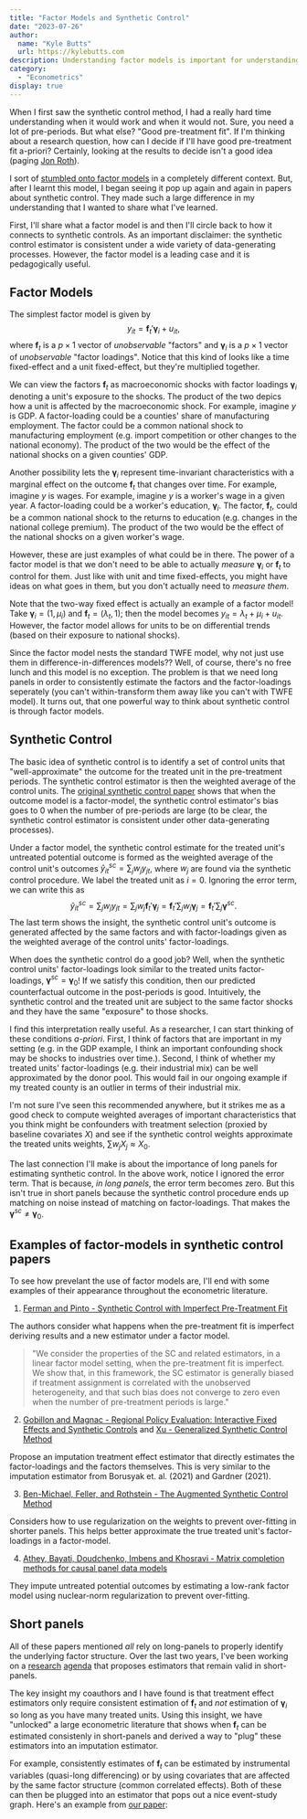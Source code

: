 ```yaml
---
title: "Factor Models and Synthetic Control"
date: "2023-07-26"
author:
  name: "Kyle Butts"
  url: https://kylebutts.com
description: Understanding factor models is important for understanding (advancements in) the synthetic control method.
category: 
  - "Econometrics"
display: true
---
```



When I first saw the synthetic control method, I had a really hard time understanding when it would work and when it would not. Sure, you need a lot of pre-periods. But what else? "Good pre-treatment fit". If I'm thinking about a research question, how can I decide if I'll have good pre-treatment fit a-priori? Certainly, looking at the results to decide isn't a good idea (paging [Jon Roth](https://www.aeaweb.org/articles?id=10.1257/aeri.20210236)). 

I sort of [stumbled onto factor models](https://twitter.com/kylefbutts/status/1412798514451546115?s=20) in a completely different context. But, after I learnt this model, I began seeing it pop up again and again in papers about synthetic control. They made such a large difference in my understanding that I wanted to share what I've learned.

First, I'll share what a factor model is and then I'll circle back to how it connects to synthetic controls. As an important disclaimer: the synthetic control estimator is consistent under a wide variety of data-generating processes. However, the factor model is a leading case and it is pedagogically useful.

## Factor Models

The simplest factor model is given by
$$
\begin{equation}
  y_{it} = \bm{f}_t' \bm{\gamma}_i + u_{it},
\end{equation}
$$
where $\bm f_t$ is a $p \times 1$ vector of *unobservable* "factors" and $\bm \gamma_i$ is a $p \times 1$ vector of *unobservable* "factor loadings". Notice that this kind of looks like a time fixed-effect and a unit fixed-effect, but they're multiplied together. 

We can view the factors $\bm f_t$ as macroeconomic shocks with factor loadings $\bm \gamma_i$ denoting a unit's exposure to the shocks. The product of the two depics how a unit is affected by the macroeconomic shock. For example, imagine $y$ is GDP. A factor-loading could be a counties' share of manufacturing employment. The factor could be a common national shock to manufacturing employment (e.g. import competition or other changes to the national economy). The product of the two would be the effect of the national shocks on a given counties' GDP.

Another possibility lets the $\bm \gamma_i$ represent time-invariant characteristics with a marginal effect on the outcome $\bm f_t$ that changes over time. For example, imagine $y$ is wages. For example, imagine $y$ is a worker's wage in a given year. A factor-loading could be a worker's education, $\bm{\gamma}_i$. The factor, $\bm{f}_t$, could be a common national shock to the returns to education (e.g. changes in the national college premium). The product of the two would be the effect of the national shocks on a given worker's wage.

However, these are just examples of what could be in there. The power of a factor model is that we don't need to be able to actually *measure* $\bm{\gamma}_i$ or $\bm{f}_t$ to control for them. Just like with unit and time fixed-effects, you might have ideas on what goes in them, but you don't actually need to *measure them*. 

Note that the two-way fixed effect is actually an example of a factor model! Take $\bm{\gamma}_i = (1, \mu_i)$ and $\bm{f}_t = (\lambda_t, 1)$; then the model becomes $y_{it} = \lambda_t + \mu_i + u_{it}$. However, the factor model allows for units to be on differential trends (based on their exposure to national shocks). 

Since the factor model nests the standard TWFE model, why not just use them in difference-in-differences models?? Well, of course, there's no free lunch and this model is no exception. The problem is that we need long panels in order to consistently estimate the factors and the factor-loadings seperately (you can't within-transform them away like you can't with TWFE model). It turns out, that one powerful way to think about synthetic control is through factor models.


## Synthetic Control

The basic idea of synthetic control is to identify a set of control units that "well-approximate" the outcome for the treated unit in the pre-treatment periods. The synthetic control estimator is then the weighted average of the control units. The [original synthetic control paper](https://www.tandfonline.com/doi/abs/10.1198/jasa.2009.ap08746) shows that when the outcome model is a factor-model, the synthetic control estimator's bias goes to 0 when the number of pre-periods are large (to be clear, the synthetic control estimator is consistent under other data-generating processes). 

Under a factor model, the synthetic control estimate for the treated unit's untreated potential outcome is formed as the weighted average of the control unit's outcomes $\hat{y}_{it}^{sc} = \sum_j w_j y_{jt}$, where $w_j$ are found via the synthetic control procedure. We label the treated unit as $i = 0$. Ignoring the error term, we can write this as
$$
\hat{y}_{it}^{sc} = \sum_j w_j y_{jt} = \sum_j w_j \bm{f}_t' \bm{\gamma}_j = \bm{f}_t' \sum_j w_j \bm{\gamma}_j = \bm{f}_t' \sum_j \bm{\gamma}^{sc}.
$$
The last term shows the insight, the synthetic control unit's outcome is generated affected by the same factors and with factor-loadings given as the weighted average of the control units' factor-loadings. 

When does the synthetic control do a good job? Well, when the synthetic control units' factor-loadings look similar to the treated units factor-loadings, $\bm{\gamma}^{sc} = \bm{\gamma}_0$! If we satisfy this condition, then our predicted counterfactual outcome in the post-periods is good. Intuitively, the synthetic control and the treated unit are subject to the same factor shocks and they have the same "exposure" to those shocks.

I find this interpretation really useful. As a researcher, I can start thinking of these conditions *a-priori*. First, I think of factors that are important in my setting (e.g. in the GDP example, I think an important confounding shock may be shocks to industries over time.). Second, I think of whether my treated units' factor-loadings (e.g. their industrial mix) can be well approximated by the donor pool. This would fail in our ongoing example if my treated county is an outlier in terms of their industrial mix. 

I'm not sure I've seen this recommended anywhere, but it strikes me as a good check to compute weighted averages of important characteristics that you think might be confounders with treatment selection (proxied by baseline covariates $X$) and see if the synthetic control weights approximate the treated units weights, $\sum w_j X_j \approx X_0$. 

The last connection I'll make is about the importance of long panels for estimating synthetic control. In the above work, notice I ignored the error term. That is because, *in long panels*, the error term becomes zero. But this isn't true in short panels because the synthetic control procedure ends up matching on noise instead of matching on factor-loadings. That makes the $\bm{\gamma}^{sc} \neq \bm{\gamma}_0$. 


## Examples of factor-models in synthetic control papers

To see how prevelant the use of factor models are, I'll end with some examples of their appearance throughout the econometric literature.

1. [Ferman and Pinto - Synthetic Control with Imperfect Pre-Treatment Fit](https://arxiv.org/pdf/1911.08521.pdf)

The authors consider what happens when the pre-treatment fit is imperfect deriving results and a new estimator under a factor model.

> "We consider the properties of the SC and related estimators, in a linear factor model setting, when the pre-treatment fit is imperfect. We show that, in this framework, the SC estimator is generally biased if treatment assignment is correlated with the unobserved heterogeneity, and that such bias does not converge to zero even when the number of pre-treatment periods is large."

2. [Gobillon and Magnac - Regional Policy Evaluation: Interactive Fixed Effects and Synthetic Controls](https://direct.mit.edu/rest/article-abstract/98/3/535/58348/Regional-Policy-Evaluation-Interactive-Fixed) and [Xu - Generalized Synthetic Control Method](https://yiqingxu.org/papers/english/2016_Xu_gsynth/Xu_PA_2017.pdf)

Propose an imputation treatment effect estimator that directly estimates the factor-loadings and the factors themselves. This is very similar to the imputation estimator from Borusyak et. al. (2021) and Gardner (2021).

3. [Ben-Michael, Feller, and Rothstein - The Augmented Synthetic Control Method](https://arxiv.org/pdf/1811.04170.pdf)

Considers how to use regularization on the weights to prevent over-fitting in shorter panels. This helps better approximate the true treated unit's factor-loadings in a factor-model.

4. [Athey, Bayati,  Doudchenko, Imbens and Khosravi - Matrix completion methods for causal panel data models](https://arxiv.org/abs/1710.10251)

They impute untreated potential outcomes by estimating a low-rank factor model using nuclear-norm regularization to prevent over-fitting.


## Short panels

All of these papers mentioned *all* rely on long-panels to properly identify the underlying factor structure. Over the last two years, I've been working on a [research](https://github.com/kylebutts/Generalized-Imputation-Estimator) [agenda](https://github.com/kylebutts/Difference-in-Differences-via-CCE) that proposes estimators that remain valid in short-panels.

The key insight my coauthors and I have found is that treatment effect estimators only require consistent estimation of $\bm{f}_t$ and *not* estimation of $\bm{\gamma}_i$ so long as you have many treated units. Using this insight, we have "unlocked" a large econometric literature that shows when $\bm{f}_t$ can be estimated consistenly in short-panels and derived a way to "plug" these estimators into an imputation estimator. 

For example, consistently estimates of $\bm{f}_t$ can be estimated by instrumental variables (quasi-long differencing) or by using covariates that are affected by the same factor structure (common correlated effects). Both of these can then be plugged into an estimator that pops out a nice event-study graph. Here's an example from [our paper](https://github.com/kylebutts/Generalized-Imputation-Estimator):

<Figure  src="/images/blog/blog-factor-many_estimators.png" alt="Example of plug-in estimator for the effect of Walmart on local employment" />


